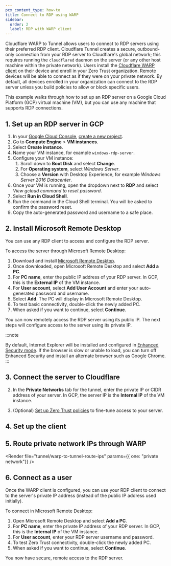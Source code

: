 ```yaml
---
pcx_content_type: how-to
title: Connect to RDP using WARP
sidebar:
  order: 2
  label: RDP with WARP client
---
```



Cloudflare WARP to Tunnel allows users to connect to RDP servers using their preferred RDP client. Cloudflare Tunnel creates a secure, outbound-only connection from your RDP server to Cloudflare's global network; this requires running the `cloudflared` daemon on the server (or any other host machine within the private network). Users install the [Cloudflare WARP client](/cloudflare-one/connections/connect-devices/warp/) on their device and enroll in your Zero Trust organization. Remote devices will be able to connect as if they were on your private network. By default, all devices enrolled in your organization can connect to the RDP server unless you build policies to allow or block specific users.

This example walks through how to set up an RDP server on a Google Cloud Platform (GCP) virtual machine (VM), but you can use any machine that supports RDP connections.

## 1. Set up an RDP server in GCP

1. In your [Google Cloud Console](https://console.cloud.google.com/), [create a new project](https://developers.google.com/workspace/guides/create-project).
2. Go to **Compute Engine** > **VM instances**.
3. Select **Create instance**.
4. Name your VM instance, for example `windows-rdp-server`.
5. Configure your VM instance:
   1. Scroll down to **Boot Disk** and select **Change**.
   2. For **Operating system**, select _Windows Server_.
   3. Choose a **Version** with Desktop Experience, for example _Windows Server 2016 Datacenter_.
6. Once your VM is running, open the dropdown next to **RDP** and select _View gcloud command to reset password_.
7. Select **Run in Cloud Shell**.
8. Run the command in the Cloud Shell terminal. You will be asked to confirm the password reset.
9. Copy the auto-generated password and username to a safe place.

## 2. Install Microsoft Remote Desktop

You can use any RDP client to access and configure the RDP server.

To access the server through Microsoft Remote Desktop:

1. Download and install [Microsoft Remote Desktop](https://apps.microsoft.com/store/detail/microsoft-remote-desktop/9WZDNCRFJ3PS).
2. Once downloaded, open Microsoft Remote Desktop and select **Add a PC**.
3. For **PC name**, enter the public IP address of your RDP server. In GCP, this is the **External IP** of the VM instance.
4. For **User account**, select **Add User Account** and enter your auto-generated password and username.
5. Select **Add**. The PC will display in Microsoft Remote Desktop.
6. To test basic connectivity, double-click the newly added PC.
7. When asked if you want to continue, select **Continue**.

You can now remotely access the RDP server using its public IP. The next steps will configure access to the server using its private IP.

:::note

By default, Internet Explorer will be installed and configured in [Enhanced Security mode](https://learn.microsoft.com/troubleshoot/developer/browsers/security-privacy/enhanced-security-configuration-faq#internet-explorer-enhanced-security-configuration). If the browser is slow or unable to load, you can turn off Enhanced Security and install an alternate browser such as Google Chrome.
:::

## 3. Connect the server to Cloudflare

<Render file="tunnel/connect-private-network" />

2. In the **Private Networks** tab for the tunnel, enter the private IP or CIDR address of your server. In GCP, the server IP is the  **Internal IP** of the VM instance.

3. (Optional) [Set up Zero Trust policies](/cloudflare-one/connections/connect-networks/private-net/cloudflared/#4-recommended-filter-network-traffic-with-gateway) to fine-tune access to your server.

## 4. Set up the client

<Render file="tunnel/warp-to-tunnel-client" />

## 5. Route private network IPs through WARP

<Render file="tunnel/warp-to-tunnel-route-ips" params={{ one: "private network"}} />

## 6. Connect as a user

Once the WARP client is configured, you can use your RDP client to connect to the server's private IP address (instead of the public IP address used initially).

To connect in Microsoft Remote Desktop:

1. Open Microsoft Remote Desktop and select **Add a PC**.
2. For **PC name**, enter the private IP address of your RDP server. In GCP, this is the **Internal IP** of the VM instance.
3. For **User account**, enter your RDP server username and password.
4. To test Zero Trust connectivity, double-click the newly added PC.
5. When asked if you want to continue, select **Continue**.

You now have secure, remote access to the RDP server.